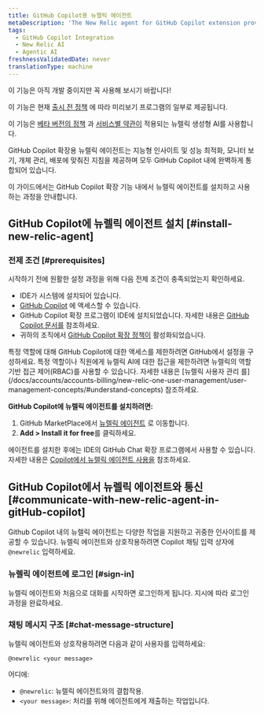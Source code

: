 ```yaml
---
title: GitHub Copilot용 뉴렐릭 에이전트
metaDescription: 'The New Relic agent for GitHub Copilot extension provides intelligent insights and guidance tailored to optimize application performance, monitor infrastructure, and manage deployments—all seamlessly integrated within GitHub Copilot.'
tags:
  - GitHub Copilot Integration
  - New Relic AI
  - Agentic AI
freshnessValidatedDate: never
translationType: machine
---
```


<Callout title="시사">
  이 기능은 아직 개발 중이지만 꼭 사용해 보시기 바랍니다!

  이 기능은 현재 [출시 전 정책](/docs/licenses/license-information/referenced-policies/new-relic-pre-release-policy) 에 따라 미리보기 프로그램의 일부로 제공됩니다.

  이 기능은 [베타 버전의 정책](/docs/licenses/license-information/referenced-policies/new-relic-pre-release-policy) 과 [서비스별 약관이](https://newrelic.com/termsandconditions/service-specific) 적용되는 뉴렐릭 생성형 AI를 사용합니다.
</Callout>

GitHub Copilot 확장용 뉴렐릭 에이전트는 지능형 인사이트 및 성능 최적화, 모니터 보기, 개체 관리, 배포에 맞춰진 지침을 제공하며 모두 GitHub Copilot 내에 완벽하게 통합되어 있습니다.

이 가이드에서는 GitHub Copilot 확장 기능 내에서 뉴렐릭 에이전트를 설치하고 사용하는 과정을 안내합니다.

## GitHub Copilot에 뉴렐릭 에이전트 설치 [#install-new-relic-agent]

### 전제 조건 [#prerequisites]

시작하기 전에 원활한 설정 과정을 위해 다음 전제 조건이 충족되었는지 확인하세요.

* IDE가 시스템에 설치되어 있습니다.
* [GitHub Copilot](https://github.com/features/copilot) 에 액세스할 수 있습니다.
* GitHub Copilot 확장 프로그램이 IDE에 설치되었습니다. 자세한 내용은 [GitHub Copilot 문서를](https://docs.github.com/en/copilot/managing-copilot/configure-personal-settings/installing-the-github-copilot-extension-in-your-environment) 참조하세요.
* 귀하의 조직에서 [GitHub Copilot 확장 정책이](https://docs.github.com/en/enterprise-cloud@latest/copilot/managing-copilot/managing-github-copilot-in-your-organization/managing-policies-for-copilot-in-your-organization#setting-a-policy-for-github-copilot-extensions-in-your-organization) 활성화되었습니다.

<Callout variant="tip" title="팁">
  특정 역할에 대해 GitHub Copilot에 대한 액세스를 제한하려면 GitHub에서 설정을 구성하세요. 특정 역할이나 직원에게 뉴렐릭 AI에 대한 접근을 제한하려면 뉴렐릭의 역할 기반 접근 제어(RBAC)를 사용할 수 있습니다. 자세한 내용은 [뉴렐릭 사용자 관리 를](/docs/accounts/accounts-billing/new-relic-one-user-management/user-management-concepts/#understand-concepts) 참조하세요.
</Callout>

**GitHub Copilot에 뉴렐릭 에이전트를 설치하려면:**

1. GitHub MarketPlace에서 [뉴렐릭 에이전트](https://github.com/marketplace/newrelic-copilot-extension) 로 이동합니다.
2. **Add &gt; Install it for free**를 클릭하세요.

에이전트를 설치한 후에는 IDE의 GitHub Chat 확장 프로그램에서 사용할 수 있습니다. 자세한 내용은 [Copilot에서 뉴렐릭 에이전트 사용을](#communicate-with-new-relic-agent-in-gitHub-copilot) 참조하세요.

## GitHub Copilot에서 뉴렐릭 에이전트와 통신 [#communicate-with-new-relic-agent-in-gitHub-copilot]

Github Copilot 내의 뉴렐릭 에이전트는 다양한 작업을 지원하고 귀중한 인사이트를 제공할 수 있습니다. 뉴렐릭 에이전트와 상호작용하려면 Copilot 채팅 입력 상자에 `@newrelic` 입력하세요.

### 뉴렐릭 에이전트에 로그인 [#sign-in]

뉴렐릭 에이전트와 처음으로 대화를 시작하면 로그인하게 됩니다. 지시에 따라 로그인 과정을 완료하세요.

### 채팅 메시지 구조 [#chat-message-structure]

뉴렐릭 에이전트와 상호작용하려면 다음과 같이 사용자를 입력하세요:

`@newrelic <your message>`

어디에:

* `@newrelic`: 뉴렐릭 에이전트와의 결합작용.
* `<your message>`: 처리를 위해 에이전트에게 제출하는 작업입니다.